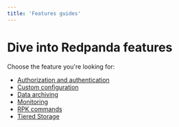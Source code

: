 ```yaml
---
title: 'Features guides'
---
```


# Dive into Redpanda features

Choose the feature you're looking for:

- [Authorization and authentication](/docs/security/acls) 
- [Custom configuration](/docs/cluster-administration/configuration) 
- [Data archiving](/docs/data-management/data-archiving) 
- [Monitoring](/docs/cluster-administration/monitoring) 
- [RPK commands](/docs/reference/rpk-commands/)
- [Tiered Storage](/docs/data-management/tiered-storage)
